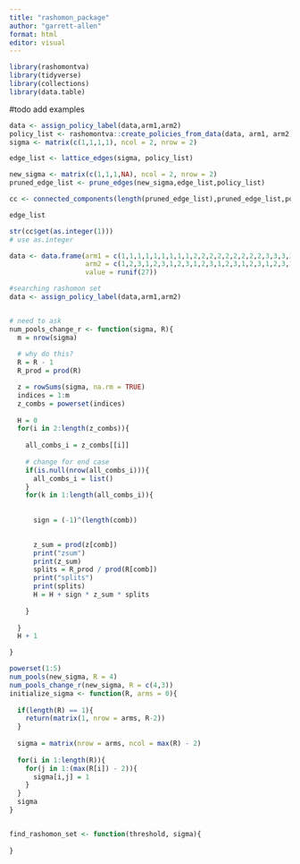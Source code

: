 ```yaml
---
title: "rashomon_package"
author: "garrett-allen"
format: html
editor: visual
---
```


```r
library(rashomontva)
library(tidyverse)
library(collections)
library(data.table)
```

#todo add examples

```r

data <- assign_policy_label(data,arm1,arm2)
policy_list <- rashomontva::create_policies_from_data(data, arm1, arm2)
sigma <- matrix(c(1,1,1,1), ncol = 2, nrow = 2)

edge_list <- lattice_edges(sigma, policy_list)

new_sigma <- matrix(c(1,1,1,NA), ncol = 2, nrow = 2)
pruned_edge_list <- prune_edges(new_sigma,edge_list,policy_list)

cc <- connected_components(length(pruned_edge_list),pruned_edge_list,policy_list)

edge_list

str(cc$get(as.integer(1)))
# use as.integer


```

```r
data <- data.frame(arm1 = c(1,1,1,1,1,1,1,1,1,2,2,2,2,2,2,2,2,2,3,3,3,3,3,3,3,3,3),
                   arm2 = c(1,2,3,1,2,3,1,2,3,1,2,3,1,2,3,1,2,3,1,2,3,1,2,3,1,2,3),
                   value = runif(27))

#searching rashomon set
data <- assign_policy_label(data,arm1,arm2)


# need to ask 
num_pools_change_r <- function(sigma, R){
  m = nrow(sigma)
  
  # why do this?
  R = R - 1
  R_prod = prod(R)

  z = rowSums(sigma, na.rm = TRUE)
  indices = 1:m
  z_combs = powerset(indices)
  
  H = 0 
  for(i in 2:length(z_combs)){
    
    all_combs_i = z_combs[[i]]
    
    # change for end case
    if(is.null(nrow(all_combs_i))){
      all_combs_i = list()
    }
    for(k in 1:length(all_combs_i)){
      
  
      sign = (-1)^(length(comb))
      

      z_sum = prod(z[comb])
      print("zsum")
      print(z_sum)
      splits = R_prod / prod(R[comb])
      print("splits")
      print(splits)
      H = H + sign * z_sum * splits
    
    }
    
  }
  H + 1

}

powerset(1:5)
num_pools(new_sigma, R = 4)
num_pools_change_r(new_sigma, R = c(4,3))
initialize_sigma <- function(R, arms = 0){
  
  if(length(R) == 1){
    return(matrix(1, nrow = arms, R-2))
  }
  
  sigma = matrix(nrow = arms, ncol = max(R) - 2)
  
  for(i in 1:length(R)){
    for(j in 1:(max(R[i]) - 2)){
      sigma[i,j] = 1
    }
  }
  sigma
}


find_rashomon_set <- function(threshold, sigma){
  
}
```
